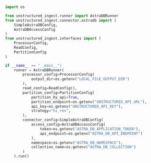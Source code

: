```python Python Ingest v1
import os

from unstructured_ingest.runner import AstraDBRunner
from unstructured_ingest.connector.astradb import (
    SimpleAstraDBConfig,
    AstraDBAccessConfig
)
from unstructured_ingest.interfaces import (
    ProcessorConfig,
    ReadConfig,
    PartitionConfig
)

if __name__ == "__main__":
    runner = AstraDBRunner(
        processor_config=ProcessorConfig(
            output_dir=os.getenv("LOCAL_FILE_OUTPUT_DIR")
        ),
        read_config=ReadConfig(),
        partition_config=PartitionConfig(
            partition_by_api=True,
            partition_endpoint=os.getenv("UNSTRUCTURED_API_URL"),
            api_key=os.getenv("UNSTRUCTURED_API_KEY"),
            strategy="hi_res",
        ),
        connector_config=SimpleAstraDBConfig(
            access_config=AstraDBAccessConfig(
                token=os.getenv("ASTRA_DB_APPLICATION_TOKEN"),
                api_endpoint=os.getenv("ASTRA_DB_API_ENDPOINT")
            ),
            namespace=os.getenv("ASTRA_DB_NAMESPACE"),
            collection_name=os.getenv("ASTRA_DB_COLLECTION")
        )
    ).run()
```